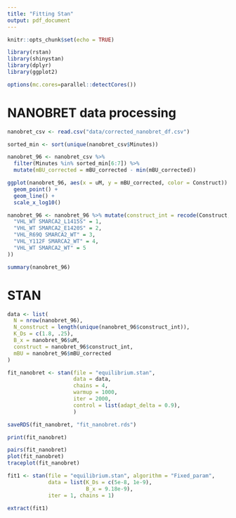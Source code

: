 ```yaml
---
title: "Fitting Stan"
output: pdf_document
---
```


```r
knitr::opts_chunk$set(echo = TRUE)
```

```r
library(rstan)
library(shinystan)
library(dplyr)
library(ggplot2)
```

```r
options(mc.cores=parallel::detectCores())
```


# NANOBRET data processing
```r
nanobret_csv <- read.csv("data/corrected_nanobret_df.csv")

sorted_min <- sort(unique(nanobret_csv$Minutes))

nanobret_96 <- nanobret_csv %>% 
  filter(Minutes %in% sorted_min[6:7]) %>%
  mutate(mBU_corrected = mBU_corrected - min(mBU_corrected))

ggplot(nanobret_96, aes(x = uM, y = mBU_corrected, color = Construct)) +
  geom_point() +
  geom_line() +
  scale_x_log10()

nanobret_96 <- nanobret_96 %>% mutate(construct_int = recode(Construct,
  "VHL_WT SMARCA2_L1415S" = 1,
  "VHL_WT SMARCA2_E1420S" = 2,
  "VHL_R69Q SMARCA2_WT" = 3,
  "VHL_Y112F SMARCA2_WT" = 4,
  "VHL_WT SMARCA2_WT" = 5
))

summary(nanobret_96)
```

# STAN
```r
data <- list(
  N = nrow(nanobret_96),
  N_construct = length(unique(nanobret_96$construct_int)),
  K_Ds = c(1.8, .25),
  B_x = nanobret_96$uM,
  construct = nanobret_96$construct_int,
  mBU = nanobret_96$mBU_corrected
)

fit_nanobret <- stan(file = "equilibrium.stan", 
                     data = data,
                     chains = 4,
                     warmup = 1000,
                     iter = 2000,
                     control = list(adapt_delta = 0.9),
                     )
```
```r
saveRDS(fit_nanobret, "fit_nanobret.rds")

print(fit_nanobret)
```

```r
pairs(fit_nanobret)
plot(fit_nanobret)
traceplot(fit_nanobret)
```






```r
fit1 <- stan(file = "equilibrium.stan", algorithm = "Fixed_param", 
             data = list(K_Ds = c(5e-8, 1e-9),
                         B_x = 9.18e-9),
             iter = 1, chains = 1)

extract(fit1)
```





